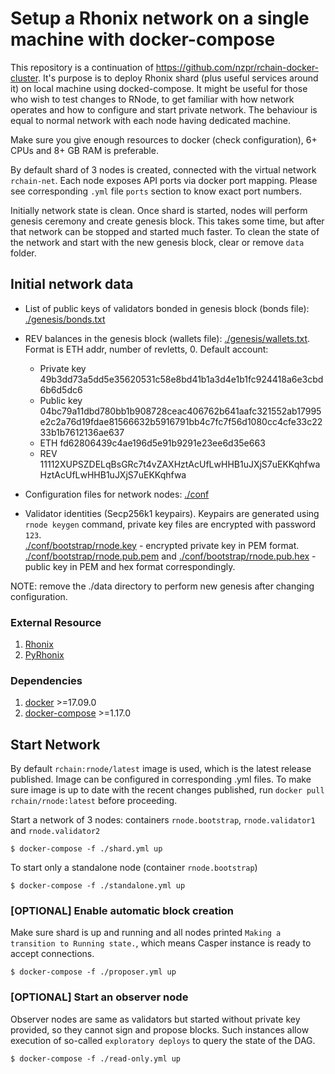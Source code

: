 # Setup a Rhonix network on a single machine with docker-compose

This repository is a continuation of https://github.com/nzpr/rchain-docker-cluster.
It's purpose is to deploy Rhonix shard (plus useful services around it) on local machine using docked-compose. It might be useful for those who wish to test changes to RNode, to get familiar with how network operates and how to configure and start private network. The behaviour is equal to normal network with each node having dedicated machine.

Make sure you give enough resources to docker (check configuration), 6+ CPUs and 8+ GB RAM is preferable.

By default shard of 3 nodes is created, connected with the virtual network `rchain-net`. Each node exposes API ports via docker port mapping. Please see corresponding `.yml` file `ports` section to know exact port numbers.

Initially network state is clean. Once shard is started, nodes will perform genesis ceremony and create genesis block. This takes some time, but after that network can be stopped and started much faster. To clean the state of the network and start with the new genesis block, clear or remove `data` folder.

## Initial network data

- List of public keys of validators bonded in genesis block (bonds file): [./genesis/bonds.txt](https://github.com/nzpr/rchain-docker-cluster/tree/master/genesis/bonds.txt)

- REV balances in the genesis block (wallets file): [./genesis/wallets.txt](https://github.com/nzpr/rchain-docker-cluster/tree/master/genesis/wallets.txt). Format is ETH addr, number of revletts, 0. Default account:

  - Private key 49b3dd73a5dd5e35620531c58e8bd41b1a3d4e1b1fc924418a6e3cbd6b6d5dc6
  - Public key 04bc79a11dbd780bb1b908728ceac406762b641aafc321552ab17995e2c2a76d19fdae81566632b5916791bb4c7fc7f56d1080cc4cfe33c2233b1b7612136ae637
  - ETH fd62806439c4ae196d5e91b9291e23ee6d35e663
  - REV 11112XUPSZDELqBsGRc7t4vZAXHztAcUfLwHHB1uJXjS7uEKKqhfwaHztAcUfLwHHB1uJXjS7uEKKqhfwa

- Configuration files for network nodes: [./conf](https://github.com/nzpr/rchain-docker-cluster/tree/master/conf)

- Validator identities (Secp256k1 keypairs). Keypairs are generated using `rnode keygen` command, private key files are encrypted with password `123`.&nbsp;  
  [./conf/bootstrap/rnode.key](https://github.com/nzpr/rchain-docker-cluster/tree/master/conf/bootstrap/rnode.key) - encrypted private key in PEM format.&nbsp;  
  [./conf/bootstrap/rnode.pub.pem](https://github.com/nzpr/rchain-docker-cluster/tree/master/conf/conf/bootstrap/rnode.pub.pem) and [./conf/bootstrap/rnode.pub.hex](https://github.com/nzpr/rchain-docker-cluster/tree/master/conf/bootstrap/rnode.pub.hex) - public key in PEM and hex format correspondingly.

NOTE: remove the ./data directory to perform new genesis after changing configuration.

### External Resource

1. [Rhonix](https://github.com/RhonixLabs/rhonix)
2. [PyRhonix](https://github.com/rchain/pyrchain)

### Dependencies

1. [docker](https://docs.docker.com/install/) >=17.09.0
2. [docker-compose](https://docs.docker.com/compose/install/) >=1.17.0

## Start Network

By default `rchain:rnode/latest` image is used, which is the latest release published. Image can be configured in corresponding .yml files.
To make sure image is up to date with the recent changes published, run `docker pull rchain/rnode:latest` before proceeding.

Start a network of 3 nodes: containers `rnode.bootstrap`, `rnode.validator1` and `rnode.validator2`

    $ docker-compose -f ./shard.yml up

To start only a standalone node (container `rnode.bootstrap`)

    $ docker-compose -f ./standalone.yml up

### [OPTIONAL] Enable automatic block creation

Make sure shard is up and running and all nodes printed `Making a transition to Running state.`, which means Casper instance is ready to accept connections.

    $ docker-compose -f ./proposer.yml up

### [OPTIONAL] Start an observer node

Observer nodes are same as validators but started without private key provided, so they cannot sign and propose blocks. Such instances allow execution of so-called `exploratory deploys` to query the state of the DAG.

    $ docker-compose -f ./read-only.yml up
